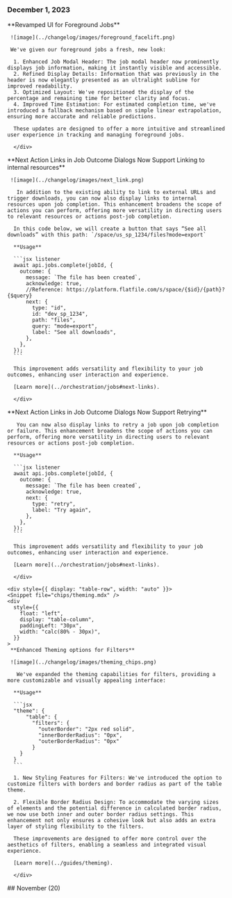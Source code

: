 ### December 1, 2023
<div style={{ display: "table", width: "auto" }}>
  <div style={{ display: "table-row", width: "auto" }}>
    <Snippet file="chips/dataxp.mdx" />
    <div
      style={{
        float: "left",
        display: "table-column",
        paddingLeft: "30px",
        width: "calc(80% - 30px)",
      }}
    >
     **Revamped UI for Foreground Jobs**

     ![image](../changelog/images/foreground_facelift.png)

     We've given our foreground jobs a fresh, new look:

      1. Enhanced Job Modal Header: The job modal header now prominently displays job information, making it instantly visible and accessible.
      2. Refined Display Details: Information that was previously in the header is now elegantly presented as an ultralight subline for improved readability.
      3. Optimized Layout: We've repositioned the display of the percentage and remaining time for better clarity and focus.
      4. Improved Time Estimation: For estimated completion time, we've introduced a fallback mechanism based on simple linear extrapolation, ensuring more accurate and reliable predictions.

      These updates are designed to offer a more intuitive and streamlined user experience in tracking and managing foreground jobs.

      </div>

  </div>

  <div style={{ display: "table-row", width: "auto" }}>
    <Snippet file="chips/dataxp.mdx" />
    <div
      style={{
        float: "left",
        display: "table-column",
        paddingLeft: "30px",
        width: "calc(80% - 30px)",
      }}
    >
     **Next Action Links in Job Outcome Dialogs Now Support Linking to internal resources**

     ![image](../changelog/images/next_link.png)

       In addition to the existing ability to link to external URLs and trigger downloads, you can now also display links to internal resources upon job completion. This enhancement broadens the scope of actions you can perform, offering more versatility in directing users to relevant resources or actions post-job completion.

      In this code below, we will create a button that says “See all downloads” with this path: `/space/us_sp_1234/files?mode=export`

      **Usage**

      ```jsx listener
      await api.jobs.complete(jobId, {
        outcome: {
          message: `The file has been created`,
          acknowledge: true,
          //Reference: https://platform.flatfile.com/s/space/{$id}/{path}?{$query}
          next: {
            type: "id",
            id: "dev_sp_1234",
            path: "files",
            query: "mode=export",
            label: "See all downloads",
          },
        },
      });
      ```

      This improvement adds versatility and flexibility to your job outcomes, enhancing user interaction and experience.

      [Learn more](../orchestration/jobs#next-links).

      </div>

  </div>

  <div style={{ display: "table-row", width: "auto" }}>
    <Snippet file="chips/dataxp.mdx" />
    <div
      style={{
        float: "left",
        display: "table-column",
        paddingLeft: "30px",
        width: "calc(80% - 30px)",
      }}
    >
     **Next Action Links in Job Outcome Dialogs Now Support Retrying**

       You can now also display links to retry a job upon job completion or failure. This enhancement broadens the scope of actions you can perform, offering more versatility in directing users to relevant resources or actions post-job completion.

      **Usage**

      ```jsx listener
      await api.jobs.complete(jobId, {
        outcome: {
          message: `The file has been created`,
          acknowledge: true,
          next: {
            type: "retry",
            label: "Try again",
          },
        },
      });
      ```

      This improvement adds versatility and flexibility to your job outcomes, enhancing user interaction and experience.

      [Learn more](../orchestration/jobs#next-links).

      </div>

  </div>

    <div style={{ display: "table-row", width: "auto" }}>
    <Snippet file="chips/theming.mdx" />
    <div
      style={{
        float: "left",
        display: "table-column",
        paddingLeft: "30px",
        width: "calc(80% - 30px)",
      }}
    >
     **Enhanced Theming options for Filters**

     ![image](../changelog/images/theming_chips.png)

       We've expanded the theming capabilities for filters, providing a more customizable and visually appealing interface:

      **Usage**

      ```jsx
      "theme": {
          "table": {
            "filters": {
              "outerBorder": "2px red solid",
              "innerBorderRadius": "0px",
              "outerBorderRadius": "0px"
            }
        }
      }
      ```

      1. New Styling Features for Filters: We've introduced the option to customize filters with borders and border radius as part of the table theme.

      2. Flexible Border Radius Design: To accommodate the varying sizes of elements and the potential difference in calculated border radius, we now use both inner and outer border radius settings. This enhancement not only ensures a cohesive look but also adds an extra layer of styling flexibility to the filters.

      These improvements are designed to offer more control over the aesthetics of filters, enabling a seamless and integrated visual experience.

      [Learn more](../guides/theming).

      </div>

  </div>

</div>
## November (20)

##